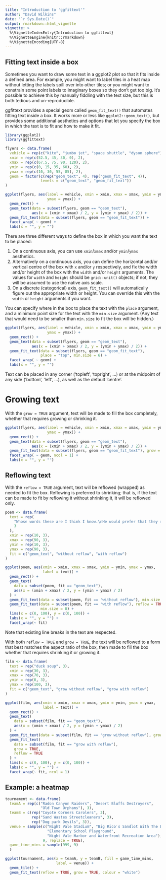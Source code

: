 ```yaml
---
title: "Introduction to 'ggfittext'"
author: "David Wilkins"
date: "`r Sys.Date()`"
output: rmarkdown::html_vignette
vignette: >
  %\VignetteIndexEntry{Introduction to ggfittext}
  %\VignetteEngine{knitr::rmarkdown}
  %\VignetteEncoding{UTF-8}
---
```


## Fitting text inside a box

Sometimes you want to draw some text in a ggplot2 plot so that it fits inside a
defined area. For example, you might want to label tiles in a heat map without
letting the labels spill over into other tiles; or you might want to constrain
some point labels to imaginary boxes so they don't get too big. It's possible
to achieve this by manually fiddling with the text size, but this is both
tedious and un-reproducible.

ggfittext provides a special geom called `geom_fit_text()` that automates
fitting text inside a box. It works more or less like `ggplot2::geom_text()`,
but provides some additional aesthetics and options that let you specify the box
in which the text is to fit and how to make it fit.

```r
library(ggplot2)
library(ggfittext)

flyers <- data.frame(
  vehicle = rep(c("kite", "jumbo jet", "space shuttle", "dyson sphere"), 2),
  xmin = rep(c(52.5, 45, 30, 0), 2),
  xmax = rep(c(67.5, 75, 90, 120), 2),
  ymin = rep(c(0, 15, 35, 60), 2),
  ymax = rep(c(10, 30, 55, 85), 2),
  geom = factor(c(rep("geom_text", 4), rep("geom_fit_text", 4)),
                levels = c("geom_text", "geom_fit_text"))
)

ggplot(flyers, aes(label = vehicle, xmin = xmin, xmax = xmax, ymin = ymin,
                   ymax = ymax)) + 
  geom_rect() +
  geom_text(data = subset(flyers, geom == "geom_text"),
            aes(x = (xmin + xmax) / 2, y = (ymin + ymax) / 2)) +
  geom_fit_text(data = subset(flyers, geom == "geom_fit_text")) +
  facet_wrap( ~ geom) +
  labs(x = "", y = "")
```

There are three different ways to define the box in which you want the text to
be placed:

1. On a continuous axis, you can use `xmin`/`xmax` and/or `ymin`/`ymax`
   aesthetics.
2. Alternatively on a continuous axis, you can define the horizontal and/or
   vertical centre of the box with `x` and/or `y` respectively, and fix the
   width and/or height of the box with the `width` and/or `height` arguments.
   The values for `width` and `height` should be `grid::unit()` objects; if
   not, they will be assumed to use the native axis scale.
3. On a discrete (categorical) axis, `geom_fit_text()` will automatically
   figure out the appropriate width or height. You can override this with the
   `width` or `height` arguments if you want.

You can specify where in the box to place the text with the `place` argument,
and a minimum point size for the text with the `min.size` argument. (Any text
that would need to be smaller than `min.size` to fit the box will be hidden.)

```r
ggplot(flyers, aes(label = vehicle, xmin = xmin, xmax = xmax, ymin = ymin,
                   ymax = ymax)) + 
  geom_rect() +
  geom_text(data = subset(flyers, geom == "geom_text"),
            aes(x = (xmin + xmax) / 2, y = (ymin + ymax) / 2)) +
  geom_fit_text(data = subset(flyers, geom == "geom_fit_text"),
                place = "top", min.size = 6) +
  facet_wrap( ~ geom) +
  labs(x = "", y = "")
```

Text can be placed in any corner (‘topleft’, ‘topright’, …) or at the midpoint
of any side (‘bottom’, ‘left’, …), as well as the default ‘centre’.

# Growing text

With the `grow = TRUE` argument, text will be made to fill the box completely,
whether that requires growing or shrinking it.

```r
ggplot(flyers, aes(label = vehicle, xmin = xmin, xmax = xmax, ymin = ymin, 
                   ymax = ymax)) +
  geom_rect() +
  geom_text(data = subset(flyers, geom == "geom_text"),
            aes(x = (xmin + xmax) / 2, y = (ymin + ymax) / 2)) +
  geom_fit_text(data = subset(flyers, geom == "geom_fit_text"), grow = TRUE) +
  facet_wrap( ~ geom, ncol = 1) +
  labs(x = "", y = "")
```

## Reflowing text

With the `reflow = TRUE` argument, text will be reflowed (wrapped) as needed to
fit the box. Reflowing is preferred to shrinking; that is, if the text can be
made to fit by reflowing it without shrinking it, it will be reflowed only.

```r
poem <- data.frame(
  text = rep(
    "Whose words these are I think I know.\nHe would prefer that they reflow",
    3
  ),
  xmin = rep(10, 3),
  xmax = rep(90, 3),
  ymin = rep(10, 3),
  ymax = rep(90, 3),
  fit = c("geom_text", "without reflow", "with reflow")
)

ggplot(poem, aes(xmin = xmin, xmax = xmax, ymin = ymin, ymax = ymax,
                 label = text)) +
  geom_rect() +
  geom_text(
    data = subset(poem, fit == "geom_text"),
    aes(x = (xmin + xmax) / 2, y = (ymin + ymax) / 2)
  ) +
  geom_fit_text(data = subset(poem, fit == "without reflow"), min.size = 0) +
  geom_fit_text(data = subset(poem, fit == "with reflow"), reflow = TRUE,
                min.size = 0) +
  lims(x = c(0, 100), y = c(0, 100)) +
  labs(x = "", y = "") +
  facet_wrap(~ fit)
```

Note that existing line breaks in the text are respected.

With both `reflow = TRUE` and `grow = TRUE`, the text will be reflowed to a
form that best matches the aspect ratio of the box, then made to fill the box
whether that requires shrinking it or growing it.

```r
film <- data.frame(
  text = rep("duck soup", 3),
  xmin = rep(30, 3),
  xmax = rep(70, 3),
  ymin = rep(0, 3),
  ymax = rep(100, 3),
  fit = c("geom_text", "grow without reflow", "grow with reflow")
)

ggplot(film, aes(xmin = xmin, xmax = xmax, ymin = ymin, ymax = ymax,
                 label = text)) +
  geom_rect() +
  geom_text(
    data = subset(film, fit == "geom_text"),
    aes(x = (xmin + xmax) / 2, y = (ymin + ymax) / 2)
  ) +
  geom_fit_text(data = subset(film, fit == "grow without reflow"), grow = TRUE) +
  geom_fit_text(
    data = subset(film, fit == "grow with reflow"),
    grow = TRUE,
    reflow = TRUE
  ) +
  lims(x = c(0, 100), y = c(0, 100)) +
  labs(x = "", y = "") +
  facet_wrap(~ fit, ncol = 1)
```

## Example: a heatmap

```r
tournament <- data.frame(
  teamA = rep(c("Radon Canyon Raiders", "Desert Bluffs Destroyers",
                "Old Town Orphans"), 3),
  teamB = c(rep("Coyote Corners Carolers", 3),
            rep("Sand Wastes Streetcleaners", 3),
            rep("Dog park Devils", 3)),
  venue = sample(c("Night Vale Stadium", "Big Rico's Sandlot With The Lot",
                   "Elementary School Playground",
                   "Night Vale Harbor and Waterfront Recreation Area"),
                 9, replace = TRUE),
  game_time_mins = sample(999, 9)
  )

ggplot(tournament, aes(x = teamA, y = teamB, fill = game_time_mins,
                       label = venue)) +
  geom_tile() +
  geom_fit_text(reflow = TRUE, grow = TRUE, colour = "white")
```
